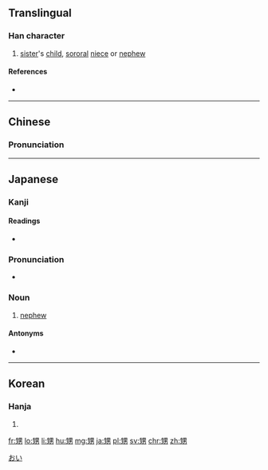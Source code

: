 ==Translingual==

===Han character===
{{Han char|rn=100|rad=生|as=07|sn=12|four=2612<sub>7</sub>|canj=竹一田大尸 (HMWKS)|ids=⿰[[生]][[男]]}}

# [[sister]]'s [[child]], [[sororal]] [[niece]] or [[nephew]]

====References====
* {{Han ref|kx=0755.140|dkj=21689|dj=1165.110|hdz=42578.050|uh=7525|ud=29989|bh=B563|bd=46435}}

----

==Chinese==
{{zh-hanzi-box|[[甥]]}}

===Pronunciation===
{{zh-pron
|m=shēng
|c=saang1
|mc=y
|oc=y
|cat=n
}}

----

==Japanese==

===Kanji===
{{ja-kanji|grade=|rs=生07}}

====Readings====
* {{ja-readings|on=[[せい]] (sei), [[しょう]] (shō)|kun=[[おい]] (oi), [[むこ]] (muko)}}

===Pronunciation===
* {{audio|Ja-oi-nephew.ogg|Audio|lang=ja}}

===Noun===
{{ja-noun|おい}} 

# [[nephew]]

====Antonyms====
* {{ja-r|姪|めい}}

[[Category:1000 Japanese basic words|おい]]

----

==Korean==

===Hanja===
{{ko-hanja|hangeul=생|eumhun=생질|rv=saeng|mr=saeng|y=sayng}}

# {{defn|lang=ko|sort=生07}}

[[fr:甥]]
[[lo:甥]]
[[li:甥]]
[[hu:甥]]
[[mg:甥]]
[[ja:甥]]
[[pl:甥]]
[[sv:甥]]
[[chr:甥]]
[[zh:甥]]